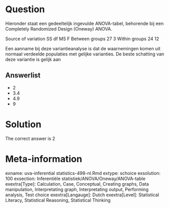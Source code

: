 Question
========

Hieronder staat een gedeeltelijk ingevulde ANOVA-tabel, behorende bij een Completely Randomized Design (Oneway) ANOVA.

Source of variation SS df MS F
Between groups 27 3
Within groups 24 12

Een aanname bij deze variantieanalyse is dat de waarnemingen komen uit normaal verdeelde populaties met gelijke varianties. De beste schatting van deze variantie is gelijk aan 

Answerlist
----------
* 2
* 3.4
* 4.9
* 9

Solution
========

The correct answer is  2 

Meta-information
================
exname: uva-inferential statistics-498-nl.Rmd 
extype: schoice 
exsolution: 100 
exsection: Inferentiële statistiek/ANOVA/Oneway/ANOVA-table
exextra[Type]: Calculation, Case, Conceptual, Creating graphs, Data manipulation, Interpretating graph, Interpretating output, Performing analysis, Test choice 
exextra[Langauge]: Dutch 
exextra[Level]: Statistical Literacy, Statistical Reasoning, Statistical Thinking 
